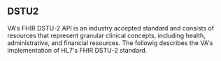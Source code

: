 ## DSTU2

VA's FHIR DSTU-2 API is an industry accepted standard and consists of resources that represent granular clinical concepts, including health, administrative, and financial resources. The followig describes the VA's implementation of HL7's FHIR DSTU-2 standard.
